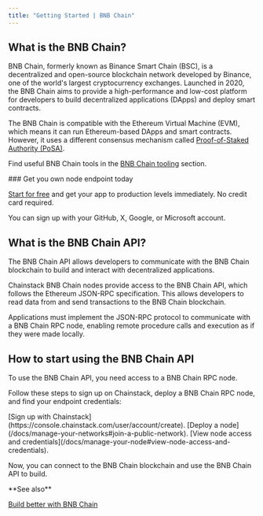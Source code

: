 ---
title: "Getting Started | BNB Chain"
---

## What is the BNB Chain?

BNB Chain, formerly known as Binance Smart Chain (BSC), is a decentralized and open-source blockchain network developed by Binance, one of the world's largest cryptocurrency exchanges. Launched in 2020, the BNB Chain aims to provide a high-performance and low-cost platform for developers to build decentralized applications (DApps) and deploy smart contracts.

The BNB Chain is compatible with the Ethereum Virtual Machine (EVM), which means it can run Ethereum-based DApps and smart contracts. However, it uses a different consensus mechanism called [Proof-of-Staked Authority (PoSA)](/docs/web3-infrastructure-glossary#proof-of-staked-authority-posa).

Find useful BNB Chain tools in the [BNB Chain tooling](/docs/bsc-tooling) section.

<Check>
  ### Get you own node endpoint today

  [Start for free](https://console.chainstack.com/) and get your app to production levels immediately. No credit card required.

  You can sign up with your GitHub, X, Google, or Microsoft account.
</Check>

## What is the BNB Chain API?

The BNB Chain API allows developers to communicate with the BNB Chain blockchain to build and interact with decentralized applications.

Chainstack BNB Chain nodes provide access to the BNB Chain API, which follows the Ethereum JSON-RPC specification. This allows developers to read data from and send transactions to the BNB Chain blockchain.

Applications must implement the JSON-RPC protocol to communicate with a BNB Chain RPC node, enabling remote procedure calls and execution as if they were made locally.

## How to start using the BNB Chain API

To use the BNB Chain API, you need access to a BNB Chain RPC node.

Follow these steps to sign up on Chainstack, deploy a BNB Chain RPC node, and find your endpoint credentials:

<Steps>
<Step>
[Sign up with Chainstack](https://console.chainstack.com/user/account/create).
</Step>
<Step>
[Deploy a node](/docs/manage-your-networks#join-a-public-network).
</Step>
<Step>
[View node access and credentials](/docs/manage-your-node#view-node-access-and-credentials).
</Step>
</Steps>

Now, you can connect to the BNB Chain blockchain and use the BNB Chain API to build.

<Info>
  **See also**

  [Build better with BNB Chain](https://chainstack.com/build-better-with-bnb-chain/)
</Info>
